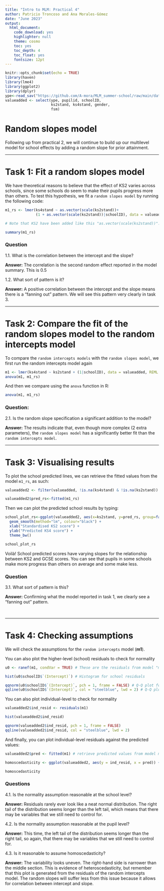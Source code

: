 ```yaml
---
title: "Intro to MLM: Practical 4"
author: Patricio Troncoso and Ana Morales-Gómez
date: "June 2023"
output: 
  html_document:
    code_download: yes
    highlighter: null
    theme: cosmo
    toc: yes
    toc_depth: 4
    toc_float: yes
    fontsize: 12pt
---
```

```r
knitr::opts_chunk$set(echo = TRUE)
library(haven)
library(lme4)
library(ggplot2)
library(dplyr)
ype<-read_sav("https://github.com/A-mora/MLM_summer-school/raw/main/data/lsype_15000_final_2011_05_04.sav")
valueadded <- select(ype, pupilid, schoolID, 
                     ks2stand, ks4stand, gender, 
                     fsm)
```

# Random slopes model

Following up from practical 2, we will continue to build up our multilevel model for school effects by adding a random slope for prior attainment.

***

# Task 1: Fit a random slopes model

We have theoretical reasons to believe that the effect of KS2 varies across schools, since some schools do seem to make their pupils progress more than others. To test this hypothesis, we fit a `random slopes model` by running the following code: 

```r

m1_rs <- lmer(ks4stand ~ as.vector(scale(ks2stand))+
              (1 + as.vector(scale(ks2stand))|schoolID), data = valueadded, REML = F)

# Note that KS2 have been added like this "as.vector(scale(ks2stand))". This is done to prevent a convergence error. The function "scale" rescales KS2 scores to units of standard deviation, i.e. it "standardises".

summary(m1_rs)
```

### Question

1.1. What is the correlation between the intercept and the slope?

**Answer:** The correlation is the second random effect reported in the model summary. This is 0.5

1.2. What sort of pattern is it?

**Answer:** A positive correlation between the intercept and the slope means there is a "fanning out" pattern. We will see this pattern very clearly in task 3.

***

# Task 2: Compare the fit of the random slopes model to the random intercepts model

To compare the `random intercepts models` with the `random slopes model`, we first run the random intercepts model again

```r
m1 <- lmer(ks4stand ~ ks2stand + (1|schoolID), data = valueadded, REML = F)
anova(m1, m1_rs)
```

And then we compare using the `anova` function in R:

```r
anova(m1, m1_rs)
```

### Question:

2.1. Is the random slope specification a significant addition to the model?

**Answer:** The results indicate that, even though more complex (2 extra parameters), the `random slopes model` has a significantly better fit than the `random intercepts model`.

***

# Task 3: Visualising results

To plot the school predicted lines, we can retrieve the fitted values from the model `m1_rs`, as such:

```r
valueadded2 <- filter(valueadded, !is.na(ks4stand) & !is.na(ks2stand)) # this filter is necessary to avoid issues with missing values

valueadded2$pred_rs<-fitted(m1_rs)
```

Then we can plot the predicted school results by typing:

```r
school_plot_rs<-ggplot(valueadded2, aes(x=ks2stand, y=pred_rs, group=factor(schoolID))) + 
  geom_smooth(method="lm", colour="black") +
  xlab("Standardised KS2 score") +
  ylab("Predicted KS4 score") +
  theme_bw()

school_plot_rs
```

Voilà! School predicted scores have varying slopes for the relationship between KS2 and GCSE scores. You can see that pupils in some schools make more progress than others on average and some make less. 

### Question

3.1. What sort of pattern is this?

**Answer:** Confirming what the model reported in task 1, we clearly see a "fanning out" pattern.

<br>

***

# Task 4: Checking assumptions

We will check the assumptions for the `random intercepts` model (**m1**). 

You can also plot the higher-level (school) residuals to check for normality

```r
u0 <- ranef(m1, condVar = TRUE) # These are the residuals from model "m1"

hist(u0$schoolID$`(Intercept)`) # Histogram for school residuals

qqnorm(u0$schoolID$`(Intercept)`, pch = 1, frame = FALSE) # Q-Q plot for school residuals
qqline(u0$schoolID$`(Intercept)`, col = "steelblue", lwd = 2) # Q-Q plot for school residuals
```

You can also plot individual-level to check for normality

```r

valueadded2$ind_resid <- residuals(m1)

hist(valueadded2$ind_resid)

qqnorm(valueadded2$ind_resid, pch = 1, frame = FALSE)
qqline(valueadded2$ind_resid, col = "steelblue", lwd = 2)

```

And finally, you can plot individual-level residuals against the predicted values:

```r

valueadded2$pred <- fitted(m1) # retrieve predicted values from model m1

homoscedasticity <- ggplot(valueadded2, aes(y = ind_resid, x = pred)) + geom_point()

homoscedasticity

```

### Questions

4.1. Is the normality assumption reasonable at the school level?

**Answer:** Residuals rarely ever look like a neat normal distribution. The right tail of the distribution seems longer than the left tail, which means that there may be variables that we still need to control for.  

4.2. Is the normality assumption reasonable at the pupil level?

**Answer:** This time, the left tail of the distribution seems longer than the right tail, so again, that there may be variables that we still need to control for.

4.3. Is it reasonable to assume homoscedasticity?

**Answer:** The variability looks uneven. The right-hand side is narrower than the middle section. This is evidence of heteroscedasticity, but remember that this plot is generated from the residuals of the random intercepts model. The random slopes will suffer less from this issue because it allows for correlation between intercept and slope. 

